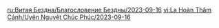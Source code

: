 {{Blessing of the Abyssal Moon
|name       = Gyrating
|phase      = Waning
|image      = Spiral Abyss Blessing 69.png
|details    = <li>When a character recovers or loses HP, that character gains {{Color|bp|40% increased All Elemental and Physical DMG}} Bonus for 3s.</li>
|time_start = 2023-09-16 04:00:00
|time_end   = 2023-10-01 03:59:59
}}
<noinclude>
<!-- interwikis -->
[[ru:Витая Бездна/Благословение Бездны/2023-09-16]]
[[vi:La Hoàn Thâm Cảnh/Uyên Nguyệt Chúc Phúc/2023-09-16]]
</noinclude>